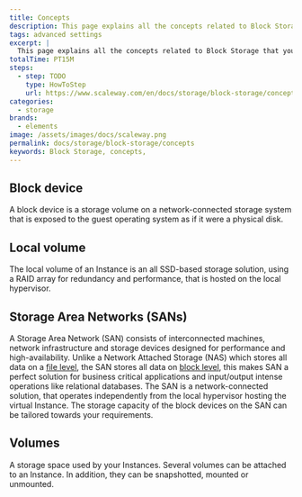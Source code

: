 ```yaml
---
title: Concepts
description: This page explains all the concepts related to Block Storage.
tags: advanced settings
excerpt: |
  This page explains all the concepts related to Block Storage that you might encounter while using Scaleway products and ressources.
totalTime: PT15M
steps:
  - step: TODO
    type: HowToStep
    url: https://www.scaleway.com/en/docs/storage/block-storage/concepts
categories:
  - storage
brands:
  - elements
image: /assets/images/docs/scaleway.png
permalink: docs/storage/block-storage/concepts
keywords: Block Storage, concepts,
---
```


<Concept opened>

## Block device

A block device is a storage volume on a network-connected storage system that is exposed to the guest operating system as if it were a physical disk.

</Concept>

<Concept opened>

## Local volume

The local volume of an Instance is an all SSD-based storage solution, using a RAID array for redundancy and performance, that is hosted on the local hypervisor.

</Concept>

<Concept opened>

## Storage Area Networks (SANs)

A Storage Area Network (SAN) consists of interconnected machines, network infrastructure and storage devices designed for performance and high-availability. Unlike a Network Attached Storage (NAS) which stores all data on a [file level](https://blog.scaleway.com/understanding-the-different-types-of-storage/?_ga=2.190558187.1381268196.1614592175-1658676932.1594219861#what-is-file-storage), the SAN stores all data on [block level](https://blog.scaleway.com/understanding-the-different-types-of-storage/?_ga=2.190558187.1381268196.1614592175-1658676932.1594219861#what-is-block-storage), this makes SAN a perfect solution for business critical applications and input/output intense operations like relational databases. The SAN is a network-connected solution, that operates independently from the local hypervisor hosting the virtual Instance. The storage capacity of the block devices on the SAN can be tailored towards your requirements.

</Concept>

<Concept opened>

## Volumes

A storage space used by your Instances. Several volumes can be attached to an Instance. In addition, they can be snapshotted, mounted or unmounted.

</Concept>
